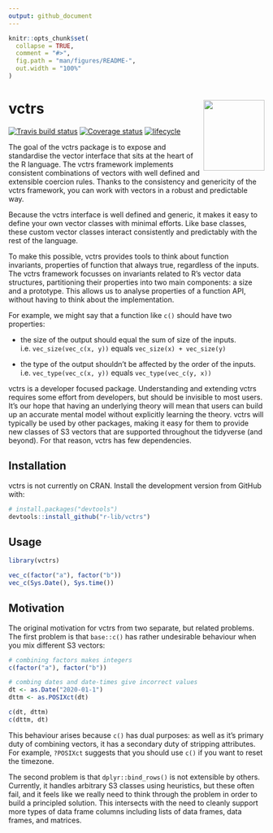 ```yaml
---
output: github_document
---
```


<!-- README.md is generated from README.Rmd. Please edit that file -->

```r
knitr::opts_chunk$set(
  collapse = TRUE,
  comment = "#>",
  fig.path = "man/figures/README-",
  out.width = "100%"
)
```

# vctrs <img src="man/figures/logo.png" align="right" width=120 height=139 alt="" />

[![Travis build status](https://travis-ci.org/r-lib/vctrs.svg?branch=master)](https://travis-ci.org/r-lib/vctrs)
[![Coverage status](https://codecov.io/gh/r-lib/vctrs/branch/master/graph/badge.svg)](https://codecov.io/github/r-lib/vctrs?branch=master)
[![lifecycle](https://img.shields.io/badge/lifecycle-experimental-orange.svg)](https://www.tidyverse.org/lifecycle/#experimental)

The goal of the vctrs package is to expose and standardise the vector interface that sits at the heart of the R language. The vctrs framework implements consistent combinations of vectors with well defined and extensible coercion rules. Thanks to the consistency and genericity of the vctrs framework, you can work with vectors in a robust and predictable way.

Because the vctrs interface is well defined and generic, it makes it easy to define your own vector classes with minimal efforts. Like base classes, these custom vector classes interact consistently and predictably with the rest of the language.

To make this possible, vctrs provides tools to think about function invariants, properties of function that always true, regardless of the inputs. The vctrs framework focusses on invariants related to R's vector data structures, partitioning their properties into two main components: a size and a prototype. This allows us to analyse properties of a function API, without having to think about the implementation.

For example, we might say that a function like `c()` should have two properties: 

* the size of the output should equal the sum of size of the inputs.
  i.e. `vec_size(vec_c(x, y))` equals `vec_size(x) + vec_size(y)`

* the type of the output shouldn't be affected by the order of the inputs.
  i.e. `vec_type(vec_c(x, y))` equals `vec_type(vec_c(y, x))`

vctrs is a developer focused package. Understanding and extending vctrs requires some effort from developers, but should be invisible to most users. It's our hope that having an underlying theory will mean that users can build up an accurate mental model without explicitly learning the theory. vctrs will typically be used by other packages, making it easy for them to provide new classes of S3 vectors that are supported throughout the tidyverse (and beyond). For that reason, vctrs has few dependencies.

## Installation

vctrs is not currently on CRAN. Install the development version from GitHub with:

```r
# install.packages("devtools")
devtools::install_github("r-lib/vctrs")
```

## Usage

```r
library(vctrs)

vec_c(factor("a"), factor("b"))
vec_c(Sys.Date(), Sys.time())
```


## Motivation

The original motivation for vctrs from two separate, but related problems. The first problem is that `base::c()` has rather undesirable behaviour when you mix different S3 vectors:

```r
# combining factors makes integers
c(factor("a"), factor("b"))

# combing dates and date-times give incorrect values
dt <- as.Date("2020-01-1")
dttm <- as.POSIXct(dt)

c(dt, dttm)
c(dttm, dt)
```

This behaviour arises because `c()` has dual purposes: as well as it's primary duty of combining vectors, it has a secondary duty of stripping attributes. For example, `?POSIXct` suggests that you should use `c()` if you want to reset the timezone. 

The second problem is that `dplyr::bind_rows()` is not extensible by others. Currently, it handles arbitrary S3 classes using heuristics, but these often fail, and it feels like we really need to think through the problem in order to build a principled solution. This intersects with the need to cleanly support more types of data frame columns including lists of data frames, data frames, and matrices.
